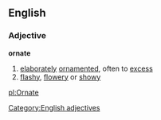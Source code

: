 ==English==
===Adjective===
'''ornate'''
#[[elaborately]] [[ornamented]], often to [[excess]]
#[[flashy]], [[flowery]] or [[showy]]
[[Category:English adjectives]]

[[pl:Ornate]]